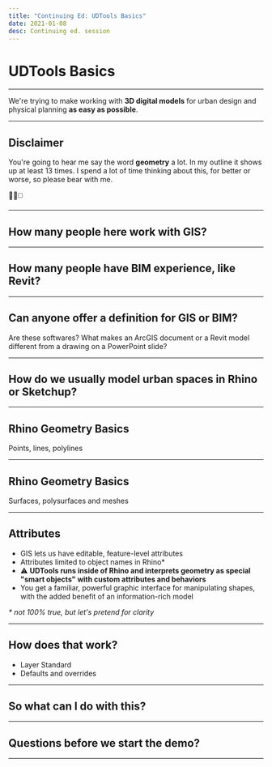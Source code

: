 ```yaml
---
title: "Continuing Ed: UDTools Basics"
date: 2021-01-08
desc: Continuing ed. session
---
```


<!-- IMPORT LAYOUTS AND ADDITIONAL COMPONENTS TO INCLUDE -->


<!-- END IMPORTS, BEGIN FIRST SLIDE -->

# **UDTools Basics**

---

We're trying to make working with **3D digital models** for urban design and physical planning **as easy as possible**.

---

## Disclaimer

You're going to hear me say the word **geometry** a lot. In my outline it shows up at least 13 times. I spend a lot of time thinking about this, for better or worse, so please bear with me.

🔺🔵◻️

---

## How many people here work with **GIS**?

<!-- Have you done a lot of digitizing or editing shapes? How does that experience compare with other graphic software? -->

---

## How many people have **BIM** experience, like Revit?

---

## Can anyone offer a definition for GIS or BIM? 

Are these softwares? What makes an ArcGIS document or a Revit model different from a drawing on a PowerPoint slide?

---

## How do we usually model urban spaces in Rhino or Sketchup?

---

## Rhino Geometry Basics

Points, lines, polylines

<!-- Closed polylines are analogous to Polygons in GIS, which can have holes or not. Rhino has different families of "Curves" which include polylines used for representing curvature in 3d space with the highest degree of accuracy possible -->

---

## Rhino Geometry Basics

Surfaces, polysurfaces and meshes

<!--  -->

---

## Attributes

- GIS lets us have editable, feature-level attributes
- Attributes limited to object names in Rhino*
- ⚠️ **UDTools runs inside of Rhino and interprets geometry as special "smart objects" with custom attributes and behaviors**
- You get a familiar, powerful graphic interface for manipulating shapes, with the added benefit of an information-rich model

*\* not 100% true, but let's pretend for clarity*

---

## How does that work?

- Layer Standard
- Defaults and overrides

---

## So what can I do with this?

---

## Questions before we start the demo?

---

